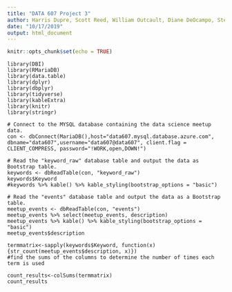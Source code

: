 ```yaml
---
title: "DATA 607 Project 3"
author: Harris Dupre, Scott Reed, William Outcault, Diane DeOcampo, Stephen Haslett, Samuel Kigamba, Emmanuel Hayble-Gomes
date: "10/17/2019"
output: html_document
---
```


```r
knitr::opts_chunk$set(echo = TRUE)
```

```
library(DBI)
library(RMariaDB)
library(data.table)
library(dplyr)
library(dbplyr)
library(tidyverse)
library(kableExtra)
library(knitr)
library(stringr)

# Connect to the MYSQL database containing the data science meetup data.
con <- dbConnect(MariaDB(),host="data607.mysql.database.azure.com", dbname="data607",username="data607@data607", client.flag = CLIENT_COMPRESS, password="!WORK,open,DOWN!")

# Read the "keyword_raw" database table and output the data as Bootstrap table.
keywords <- dbReadTable(con, "keyword_raw")
keywords$Keyword
#keywords %>% kable() %>% kable_styling(bootstrap_options = "basic")

# Read the "events" database table and output the data as a Bootstrap table.
meetup_events <- dbReadTable(con, "events")
meetup_events %>% select(meetup_events, description)
meetup_events %>% kable() %>% kable_styling(bootstrap_options = "basic")
meetup_events$description

termmatrix<-sapply(keywords$Keyword, function(x){str_count(meetup_events$description, x)})
#find the sums of the columns to determine the number of times each term is used

count_results<-colSums(termmatrix)
count_results
```